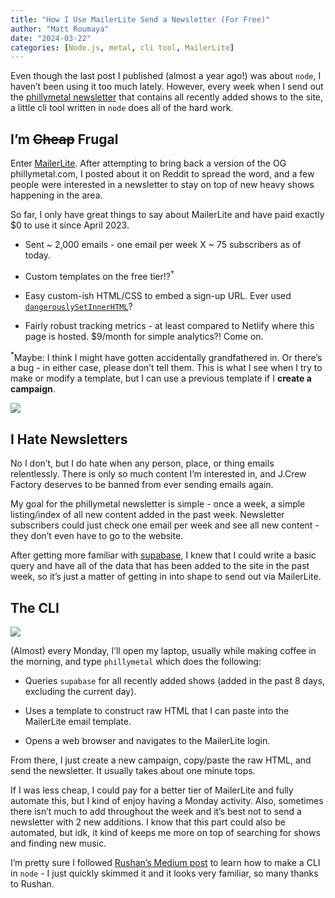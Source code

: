 ```yaml
---
title: "How I Use MailerLite Send a Newsletter (For Free)"
author: "Matt Roumaya"
date: "2024-03-22"
categories: [Node.js, metal, cli tool, MailerLite]
---
```


Even though the last post I published (almost a year ago!) was about `node`, I haven't been using it too much lately. However, every week when I send out the [phillymetal newsletter](https://phillymetal.net/newsletter "URL to sign up for the phillymetal.net newsletter") that contains all recently added shows to the site, a little cli tool written in `node` does all of the hard work.

## I'm ~~Cheap~~ Frugal

Enter [MailerLite](https://www.mailerlite.com/pricing "URL to MailerLite homepage"). After attempting to bring back a version of the OG phillymetal.com, I posted about it on Reddit to spread the word, and a few people were interested in a newsletter to stay on top of new heavy shows happening in the area.

So far, I only have great things to say about MailerLite and have paid exactly \$0 to use it since April 2023.

-   Sent \~ 2,000 emails - one email per week X \~ 75 subscribers as of today.

-   Custom templates on the free tier!?^\*^

-   Easy custom-ish HTML/CSS to embed a sign-up URL. Ever used [`dangerouslySetInnerHTML`](https://github.com/mattroumaya/phillymetalv2/blob/main/src/components/Newsletter/Newsletter.jsx#L4)?

-   Fairly robust tracking metrics - at least compared to Netlify where this page is hosted. \$9/month for simple analytics?! Come on.

^\*^Maybe: I think I might have gotten accidentally grandfathered in. Or there's a bug - in either case, please don't tell them. This is what I see when I try to make or modify a template, but I can use a previous template if I **create a campaign**.

![](mailerliteTemplate.png){fig-alt="Picture showing that MailerLite email templates should not be available on a free plan."}

## I Hate Newsletters

No I don't, but I do hate when any person, place, or thing emails relentlessly. There is only so much content I'm interested in, and J.Crew Factory deserves to be banned from ever sending emails again.

My goal for the phillymetal newsletter is simple - once a week, a simple listing/index of all new content added in the past week. Newsletter subscribers could just check one email per week and see all new content - they don't even have to go to the website.

After getting more familiar with [supabase](https://supabase.com/ "URL to supabase homepage"), I knew that I could write a basic query and have all of the data that has been added to the site in the past week, so it's just a matter of getting in into shape to send out via MailerLite.

## The CLI

![](cliTool.png)

(Almost) every Monday, I'll open my laptop, usually while making coffee in the morning, and type `phillymetal` which does the following:

-   Queries `supabase` for all recently added shows (added in the past 8 days, excluding the current day).

-   Uses a template to construct raw HTML that I can paste into the MailerLite email template.

-   Opens a web browser and navigates to the MailerLite login.

From there, I just create a new campaign, copy/paste the raw HTML, and send the newsletter. It usually takes about one minute tops.

If I was less cheap, I could pay for a better tier of MailerLite and fully automate this, but I kind of enjoy having a Monday activity. Also, sometimes there isn't much to add throughout the week and it's best not to send a newsletter with 2 new additions. I know that this part could also be automated, but idk, it kind of keeps me more on top of searching for shows and finding new music.

I'm pretty sure I followed [Rushan's Medium post](https://dev.to/rushankhan1/build-a-cli-with-node-js-4jbi) to learn how to make a CLI in `node` - I just quickly skimmed it and it looks very familiar, so many thanks to Rushan.
